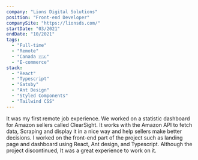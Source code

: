 ```yaml
---
company: "Lions Digital Solutions"
position: "Front-end Developer"
companySite: "https://lionsds.com/"
startDate: "03/2021"
endDate: "10/2021"
tags:
  - "Full-time"
  - "Remote"
  - "Canada 🇨🇦"
  - "E-commerce"
stack:
  - "React"
  - "Typescript"
  - "Gatsby"
  - "Ant Design"
  - "Styled Components"
  - "Tailwind CSS"
---
```


It was my first remote job experience.
We worked on a statistic dashboard for Amazon sellers called ClearSight.
It works with the Amazon API to fetch data, Scraping and display it in a nice way and help sellers make better decisions.
I worked on the front-end part of the project such as landing page and dashboard using React, Ant design, and Typescript.
Although the project discontinued, It was a great experience to work on it.
